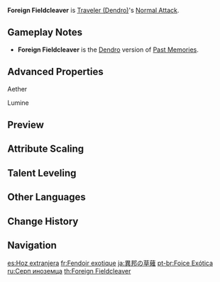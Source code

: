 {{Talent Infobox
|character     = Traveler (Dendro)
|type          = Normal Attack
|image         = Talent Foreign Fieldcleaver.png
|info          = '''Normal Attack'''<br />Performs up to 5 rapid strikes.<br /><br />'''Charged Attack'''<br />Consumes a certain amount of Stamina to unleash 2 rapid sword strikes.<br /><br />'''Plunging Attack'''<br />Plunges from mid-air to strike the ground below, damaging opponents along the path and dealing [[AoE]] DMG upon impact.
|hit1          = 44.5–87.9%
|hit2          = 43.4–85.9%
|hit3          = 53.0–105%
|hit4          = 58.3–115%
|hit5          = 70.8–140%
|charged       = 55.9+60.9/72.2%–111+120/143%
|chargedStamina= 20
|plunge        = 63.9–126%
|plungeLow     = 128–252%
|plungeHigh    = 160–315%
|scale_att1    = ATK
}}
'''Foreign Fieldcleaver''' is [[Traveler (Dendro)]]'s [[Normal Attack]].

==Gameplay Notes==
*'''Foreign Fieldcleaver''' is the [[Dendro]] version of [[Past Memories]].

==Advanced Properties==
;Aether
{{Advanced Properties
|title   = Normal Attack 1-Hit
|gu      = 1U
|icdtag  = Normal Attack
|icdtype = 2.5s/3 Hits
|poise   = 41.4
|impulse = 3

|title2   = Normal Attack 2-Hit
|gu2      = 1U
|icdtag2  = Normal Attack
|icdtype2 = 2.5s/3 Hits
|poise2   = 43.2
|impulse2 = 3

|title3   = Normal Attack 3-Hit
|gu3      = 1U
|icdtag3  = Normal Attack
|icdtype3 = 2.5s/3 Hits
|poise3   = 53.1
|impulse3 = 3

|title4   = Normal Attack 4-Hit
|gu4      = 1U
|icdtag4  = Normal Attack
|icdtype4 = 2.5s/3 Hits
|poise4   = 57.6
|impulse4 = 3

|title5   = Normal Attack 5-Hit
|gu5      = 1U
|icdtag5  = Normal Attack
|icdtype5 = 2.5s/3 Hits
|poise5   = 70.2
|impulse5 = 6

|title6   = Charged Attack 1-Hit
|gu6      = 1U
|icdtag6  = Normal Attack
|icdtype6 = 2.5s/3 Hits
|poise6   = 50.6
|impulse6 = 2

|title7   = Charged Attack 2-Hit
|gu7      = 1U
|icdtag7  = Normal Attack
|icdtype7 = 2.5s/3 Hits
|poise7   = 50.6
|impulse7 = 6

|title8   = Plunging Attack Collision
|gu8      = 0U
|icdtag8  = none
|poise8   = 25
|impulse8 = 2

|title9   = Low Plunge
|gu9      = 1U
|icdtag9  = none
|poise9   = 100
|impulse9 = 4
|blunt9   = 1

|title10   = High Plunge
|gu10      = 1U
|icdtag10  = none
|poise10   = 150
|impulse10 = 7
|blunt10   = 1
}}

;Lumine
{{Advanced Properties
|title   = Normal Attack 1-Hit
|gu      = 1U
|icdtag  = Normal Attack
|icdtype = 2.5s/3 Hits
|poise   = 40.5
|impulse = 3

|title2   = Normal Attack 2-Hit
|gu2      = 1U
|icdtag2  = Normal Attack
|icdtype2 = 2.5s/3 Hits
|poise2   = 39.6
|impulse2 = 3

|title3   = Normal Attack 3-Hit
|gu3      = 1U
|icdtag3  = Normal Attack
|icdtype3 = 2.5s/3 Hits
|poise3   = 48.6
|impulse3 = 3

|title4   = Normal Attack 4-Hit
|gu4      = 1U
|icdtag4  = Normal Attack
|icdtype4 = 2.5s/3 Hits
|poise4   = 54
|impulse4 = 3

|title5   = Normal Attack 5-Hit
|gu5      = 1U
|icdtag5  = Normal Attack
|icdtype5 = 2.5s/3 Hits
|poise5   = 64.8
|impulse5 = 6

|title6   = Charged Attack 1-Hit
|gu6      = 1U
|icdtag6  = Normal Attack
|icdtype6 = 2.5s/3 Hits
|poise6   = 50.6
|impulse6 = 2

|title7   = Charged Attack 2-Hit
|gu7      = 1U
|icdtag7  = Normal Attack
|icdtype7 = 2.5s/3 Hits
|poise7   = 50.6
|impulse7 = 6

|title8   = Plunging Attack Collision
|gu8      = 0U
|icdtag8  = none
|poise8   = 25
|impulse8 = 2

|title9   = Low Plunge
|gu9      = 1U
|icdtag9  = none
|poise9   = 100
|impulse9 = 4
|blunt9   = 1

|title10   = High Plunge
|gu10      = 1U
|icdtag10  = none
|poise10   = 150
|impulse10 = 7
|blunt10   = 1
}}

==Preview==
{{Preview
|file1=Foreign Fieldcleaver Normal (Aether) Preview
|caption1=Normal Attack (Aether)

|file2=Foreign Fieldcleaver Charged (Aether) Preview
|caption2=Charged Attack (Aether)

|file3=Foreign Fieldcleaver Plunge (Aether) Preview
|caption3=Plunging Attack (Aether)
<!--
|file4=Foreign Fieldcleaver Normal (Lumine) Preview
|caption4=Normal Attack (Lumine)

|file5=Foreign Fieldcleaver Charged (Lumine) Preview
|caption5=Charged Attack (Lumine)

|file6=Foreign Fieldcleaver Plunge (Lumine) Preview
|caption6=Plunging Attack (Lumine)
-->
}}

==Attribute Scaling==
{{Past Memories}}

==Talent Leveling==
{{Talent Upgrade|Sumeru}}

==Other Languages==
{{Other Languages
|en      = Foreign Fieldcleaver
|zhs     = 异邦草翦
|zhs_rm  = Yìbāng Cǎojiǎn
|zht     = 異邦草翦
|zht_rm  = Yìbāng Cǎojiǎn
|zh_tl   = Grass Scissors of a Foreign Country
|ja      = 異邦の草薙
|ja_rm   = Ihou no Kusanagi{{Assumed}}
|ja_tl   = Grass-Cutter of a Foreign Country
|ko      = {{tt|이국|異國}}의 {{tt|예초|刈草}}
|ko_rm   = Iguk-ui Yecho
|ko_tl   = Foreign Grass-Cutting
|es      = Hoz extranjera
|es_tl   = Foreign Sickle
|fr      = Fendoir exotique
|fr_tl   = Exotic Cleaver
|ru      = Серп иноземца
|ru_tl   = Sickle of a Foreginer
|th      = Foreign Fieldcleaver
|vi      = Xén Cỏ Dị Bang
|vi_tl   = 
|de      = Grasfeder aus der Fremde
|de_tl   = Grass Feather from the Outland
|id      = Foreign Fieldcleaver
|pt      = Foice Exótica
|pt_tl   = 
|tr      = Yabancı Otkesen
|tr_tl   = 
|it      = {{w|it:Mannarino|Mannarino}} da campo
|it_tl   = Fieldcleaver
}}

==Change History==
{{Change History|3.0}}

==Navigation==
{{Talent Navbox|Traveler (Dendro)}}

[[es:Hoz extranjera]]
[[fr:Fendoir exotique]]
[[ja:異邦の草薙]]
[[pt-br:Foice Exótica]]
[[ru:Серп иноземца]]
[[th:Foreign Fieldcleaver]]